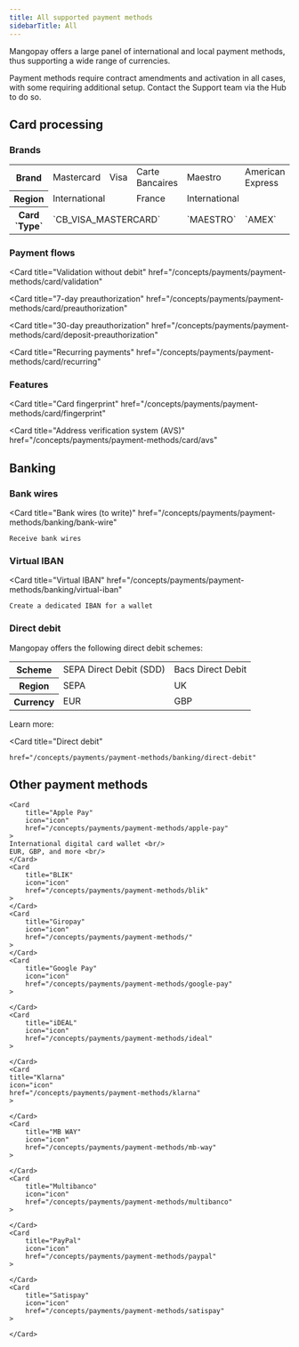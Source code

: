 ```yaml
---
title: All supported payment methods
sidebarTitle: All
---
```


Mangopay offers a large panel of international and local payment methods, thus supporting a wide range of currencies.

<Note>
    Payment methods require contract amendments and activation in all cases, with some requiring additional setup. Contact the Support team via the Hub to do so.
</Note>

## Card processing

### Brands

<table class="html-table">
    <tbody>
        <tr>
            <th class="header">Brand</th>
            <td class="content">
                Mastercard
            </td>
            <td class="content">
                Visa
            </td>
            <td class="content">
                Carte Bancaires
            </td>
            <td class="content">
                Maestro
            </td>
            <td class="content">
                American Express
            </td>
            </tr>
        <tr>
            <th class="header">Region</th>
            <td colSpan="2" class="content">
                International
            </td>
            <td class="content">
                France
            </td>
            <td colSpan="2" class="content">
                International
            </td>
            </tr>
                <tr>
            <th class="header">Card `Type`</th>
            <td colSpan="3" class="content">
                `CB_VISA_MASTERCARD`
            </td>
            <td class="content">
                `MAESTRO`
            </td>
            <td class="content">
                `AMEX`
            </td>
            </tr>
    </tbody>
</table>

### Payment flows

<Card
    title="Validation without debit"
    href="/concepts/payments/payment-methods/card/validation"
></Card>
<Card title="One-time payment" href=""></Card>
<Card
    title="7-day preauthorization"
    href="/concepts/payments/payment-methods/card/preauthorization"
></Card>
<Card
    title="30-day preauthorization"
    href="/concepts/payments/payment-methods/card/deposit-preauthorization"
></Card>
<Card
    title="Recurring payments"
    href="/concepts/payments/payment-methods/card/recurring"
></Card>

### Features

<Card title="3DS" href="/concepts/payments/payment-methods/card/3ds"></Card>
<Card
    title="Card fingerprint"
    href="/concepts/payments/payment-methods/card/fingerprint"
></Card>
<Card
    title="Address verification system (AVS)"
    href="/concepts/payments/payment-methods/card/avs"
></Card>

## Banking

### Bank wires

<Card
    title="Bank wires (to write)"
    href="/concepts/payments/payment-methods/banking/bank-wire"
>
    Receive bank wires
</Card>

### Virtual IBAN

<Card
    title="Virtual IBAN"
    href="/concepts/payments/payment-methods/banking/virtual-iban"
>
    Create a dedicated IBAN for a wallet
</Card>

### Direct debit

Mangopay offers the following direct debit schemes:

<table class="html-table">
    <tbody>
        <tr>
            <th class="header">Scheme</th>
            <td class="content">
                SEPA Direct Debit (SDD)
            </td>
            <td class="content">
                Bacs Direct Debit
            </td>
            </tr>
        <tr>
            <th class="header">Region</th>
            <td class="content">
                SEPA
            </td>
            <td class="content">
                UK
            </td>
            </tr>
                <tr>
            <th class="header">Currency</th>
            <td class="content">
                EUR
            </td>
            <td class="content">
                GBP
            </td>
            </tr>
    </tbody>
</table>

Learn more:

<Card
    title="Direct debit"

    href="/concepts/payments/payment-methods/banking/direct-debit"

> </Card>

## Other payment methods

<CardGroup cols={2}>

    <Card
        title="Apple Pay"
        icon="icon"
        href="/concepts/payments/payment-methods/apple-pay"
    >
    International digital card wallet <br/>
    EUR, GBP, and more <br/>
    </Card>
    <Card
        title="BLIK"
        icon="icon"
        href="/concepts/payments/payment-methods/blik"
    >
    </Card>
    <Card
        title="Giropay"
        icon="icon"
        href="/concepts/payments/payment-methods/"
    >
    </Card>
    <Card
        title="Google Pay"
        icon="icon"
        href="/concepts/payments/payment-methods/google-pay"
    >

    </Card>
    <Card
        title="iDEAL"
        icon="icon"
        href="/concepts/payments/payment-methods/ideal"
    >

    </Card>
    <Card
    title="Klarna"
    icon="icon"
    href="/concepts/payments/payment-methods/klarna"
    >

    </Card>
    <Card
        title="MB WAY"
        icon="icon"
        href="/concepts/payments/payment-methods/mb-way"
    >

    </Card>
    <Card
        title="Multibanco"
        icon="icon"
        href="/concepts/payments/payment-methods/multibanco"
    >

    </Card>
    <Card
        title="PayPal"
        icon="icon"
        href="/concepts/payments/payment-methods/paypal"
    >

    </Card>
    <Card
        title="Satispay"
        icon="icon"
        href="/concepts/payments/payment-methods/satispay"
    >

    </Card>

</CardGroup>
